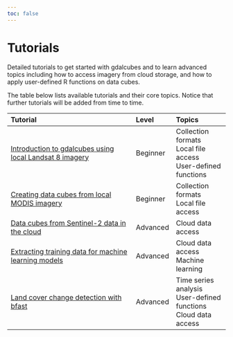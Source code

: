 ```yaml
---
toc: false
---
```



# Tutorials


Detailed tutorials to get started with gdalcubes and to learn advanced topics including how to access imagery from
cloud storage, and how to apply user-defined R functions on data cubes.

The table below lists available tutorials and their core topics. Notice that further tutorials will be added from time to time. 


| Tutorial                                                        | Level    | Topics                     |
|:---------------------------------------------------------------- |:------------- |:-------------------------- |
| [Introduction to gdalcubes using local Landsat 8 imagery](Landsat8_getting_started/Landsat8_getting_started.Rmd)  | Beginner       | Collection formats<br>Local file access<br>User-defined functions | Local file access |
| [Creating data cubes from local MODIS imagery](vignettes/gc01_MODIS.Rmd)  | Beginner        | Collection formats<br>Local file access |
| [Data cubes from Sentinel-2 data in the cloud](vignettes/gc02_AWS_Sentinel2.Rmd)  | Advanced        | Cloud data access |
| [Extracting training data for machine learning models](vignettes/gc03_ML_training_data.Rmd) | Advanced         | Cloud data access<br>Machine learning |
| [Land cover change detection with bfast](bfast/bfast.qmd)   | Advanced       | Time series analysis<br>User-defined functions<br>Cloud data access |



